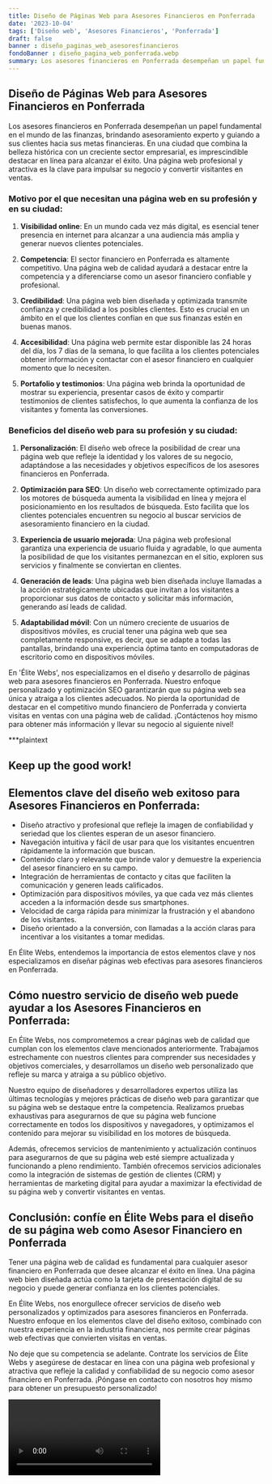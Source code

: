 ```yaml
---
title: Diseño de Páginas Web para Asesores Financieros en Ponferrada
date: '2023-10-04'
tags: ['Diseño web', 'Asesores Financieros', 'Ponferrada']
draft: false
banner : diseño_paginas_web_asesoresfinancieros
fondoBanner : diseño_pagina_web_ponferrada.webp
summary: Los asesores financieros en Ponferrada desempeñan un papel fundamental en el mundo de las finanzas, brindando asesoramiento experto y guiando a sus clientes hacia sus metas financieras. En una ciudad que combina la belleza histórica con un creciente sector empresarial, es imprescindible destacar en línea para alcanzar el éxito. Una página web profesional y atractiva es la clave para impulsar su negocio y convertir visitantes en ventas.
---
```


## Diseño de Páginas Web para Asesores Financieros en Ponferrada

Los asesores financieros en Ponferrada desempeñan un papel fundamental en el mundo de las finanzas, brindando asesoramiento experto y guiando a sus clientes hacia sus metas financieras. En una ciudad que combina la belleza histórica con un creciente sector empresarial, es imprescindible destacar en línea para alcanzar el éxito. Una página web profesional y atractiva es la clave para impulsar su negocio y convertir visitantes en ventas.

### Motivo por el que necesitan una página web en su profesión y en su ciudad:

1. **Visibilidad online**: En un mundo cada vez más digital, es esencial tener presencia en internet para alcanzar a una audiencia más amplia y generar nuevos clientes potenciales.

2. **Competencia**: El sector financiero en Ponferrada es altamente competitivo. Una página web de calidad ayudará a destacar entre la competencia y a diferenciarse como un asesor financiero confiable y profesional.

3. **Credibilidad**: Una página web bien diseñada y optimizada transmite confianza y credibilidad a los posibles clientes. Esto es crucial en un ámbito en el que los clientes confían en que sus finanzas estén en buenas manos.

4. **Accesibilidad**: Una página web permite estar disponible las 24 horas del día, los 7 días de la semana, lo que facilita a los clientes potenciales obtener información y contactar con el asesor financiero en cualquier momento que lo necesiten.

5. **Portafolio y testimonios**: Una página web brinda la oportunidad de mostrar su experiencia, presentar casos de éxito y compartir testimonios de clientes satisfechos, lo que aumenta la confianza de los visitantes y fomenta las conversiones.

### Beneficios del diseño web para su profesión y su ciudad:

1. **Personalización**: El diseño web ofrece la posibilidad de crear una página web que refleje la identidad y los valores de su negocio, adaptándose a las necesidades y objetivos específicos de los asesores financieros en Ponferrada.

2. **Optimización para SEO**: Un diseño web correctamente optimizado para los motores de búsqueda aumenta la visibilidad en línea y mejora el posicionamiento en los resultados de búsqueda. Esto facilita que los clientes potenciales encuentren su negocio al buscar servicios de asesoramiento financiero en la ciudad.

3. **Experiencia de usuario mejorada**: Una página web profesional garantiza una experiencia de usuario fluida y agradable, lo que aumenta la posibilidad de que los visitantes permanezcan en el sitio, exploren sus servicios y finalmente se conviertan en clientes.

4. **Generación de leads**: Una página web bien diseñada incluye llamadas a la acción estratégicamente ubicadas que invitan a los visitantes a proporcionar sus datos de contacto y solicitar más información, generando así leads de calidad.

5. **Adaptabilidad móvil**: Con un número creciente de usuarios de dispositivos móviles, es crucial tener una página web que sea completamente responsive, es decir, que se adapte a todas las pantallas, brindando una experiencia óptima tanto en computadoras de escritorio como en dispositivos móviles.

En 'Élite Webs', nos especializamos en el diseño y desarrollo de páginas web para asesores financieros en Ponferrada. Nuestro enfoque personalizado y optimización SEO garantizarán que su página web sea única y atraiga a los clientes adecuados. No pierda la oportunidad de destacar en el competitivo mundo financiero de Ponferrada y convierta visitas en ventas con una página web de calidad. ¡Contáctenos hoy mismo para obtener más información y llevar su negocio al siguiente nivel!

***plaintext
## Keep up the good work!

<GifSeo />

<Cta />

## Elementos clave del diseño web exitoso para Asesores Financieros en Ponferrada:

- Diseño atractivo y profesional que refleje la imagen de confiabilidad y seriedad que los clientes esperan de un asesor financiero.
- Navegación intuitiva y fácil de usar para que los visitantes encuentren rápidamente la información que buscan.
- Contenido claro y relevante que brinde valor y demuestre la experiencia del asesor financiero en su campo.
- Integración de herramientas de contacto y citas que faciliten la comunicación y generen leads calificados.
- Optimización para dispositivos móviles, ya que cada vez más clientes acceden a la información desde sus smartphones.
- Velocidad de carga rápida para minimizar la frustración y el abandono de los visitantes.
- Diseño orientado a la conversión, con llamadas a la acción claras para incentivar a los visitantes a tomar medidas.

En Élite Webs, entendemos la importancia de estos elementos clave y nos especializamos en diseñar páginas web efectivas para asesores financieros en Ponferrada.

## Cómo nuestro servicio de diseño web puede ayudar a los Asesores Financieros en Ponferrada:

En Élite Webs, nos comprometemos a crear páginas web de calidad que cumplan con los elementos clave mencionados anteriormente. Trabajamos estrechamente con nuestros clientes para comprender sus necesidades y objetivos comerciales, y desarrollamos un diseño web personalizado que refleje su marca y atraiga a su público objetivo.

Nuestro equipo de diseñadores y desarrolladores expertos utiliza las últimas tecnologías y mejores prácticas de diseño web para garantizar que su página web se destaque entre la competencia. Realizamos pruebas exhaustivas para asegurarnos de que su página web funcione correctamente en todos los dispositivos y navegadores, y optimizamos el contenido para mejorar su visibilidad en los motores de búsqueda.

Además, ofrecemos servicios de mantenimiento y actualización continuos para asegurarnos de que su página web esté siempre actualizada y funcionando a pleno rendimiento. También ofrecemos servicios adicionales como la integración de sistemas de gestión de clientes (CRM) y herramientas de marketing digital para ayudar a maximizar la efectividad de su página web y convertir visitantes en ventas.

## Conclusión: confíe en Élite Webs para el diseño de su página web como Asesor Financiero en Ponferrada

Tener una página web de calidad es fundamental para cualquier asesor financiero en Ponferrada que desee alcanzar el éxito en línea. Una página web bien diseñada actúa como la tarjeta de presentación digital de su negocio y puede generar confianza en los clientes potenciales.

En Élite Webs, nos enorgullece ofrecer servicios de diseño web personalizados y optimizados para asesores financieros en Ponferrada. Nuestro enfoque en los elementos clave del diseño exitoso, combinado con nuestra experiencia en la industria financiera, nos permite crear páginas web efectivas que convierten visitas en ventas.

No deje que su competencia se adelante. Contrate los servicios de Élite Webs y asegúrese de destacar en línea con una página web profesional y atractiva que refleje la calidad y confiabilidad de su negocio como asesor financiero en Ponferrada. ¡Póngase en contacto con nosotros hoy mismo para obtener un presupuesto personalizado!

<Video />

<CtaBot job='Asesores Financieros' city='Ponferrada'/>

<Gmaps query='Ponferrada+españa+maps' />